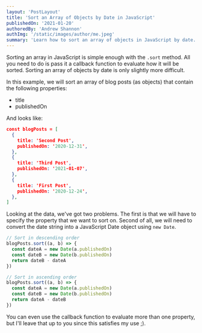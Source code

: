 ```yaml
---
layout: 'PostLayout'
title: 'Sort an Array of Objects by Date in JavaScript'
publishedOn: '2021-01-20'
authoredBy: 'Andrew Shannon'
authImg: '/static/images/author/me.jpeg'
summary: 'Learn how to sort an array of objects in JavaScript by date.'
---
```


Sorting an array in JavaScript is simple enough with the `.sort` method. All you need to do is pass it a callback function to evaluate how it will be sorted. Sorting an array of objects by date is only slightly more difficult.

In this example, we will sort an array of blog posts (as objects) that contain the following properties:

- title
- publishedOn

And looks like:

```json
const blogPosts = [
  {
    title: 'Second Post',
    publishedOn: '2020-12-31',
  },
  {
    title: 'Third Post',
    publishedOn: '2021-01-07',
  },
  {
    title: 'First Post',
    publishedOn: '2020-12-24',
  },
]
```

Looking at the data, we've got two problems. The first is that we will have to specify the property that we want to sort on. Second of all, we will need to convert the date string into a JavaScript Date object using `new Date`. 

```js
// Sort in descending order
blogPosts.sort((a, b) => {
  const dateA = new Date(a.publishedOn)
  const dateB = new Date(b.publishedOn)
  return dateB - dateA
})

// Sort in ascending order
blogPosts.sort((a, b) => {
  const dateA = new Date(a.publishedOn)
  const dateB = new Date(b.publishedOn)
  return dateA - dateB
})
```

You can even use the callback function to evaluate more than one property, but I'll leave that up to you since this satisfies my use ;).